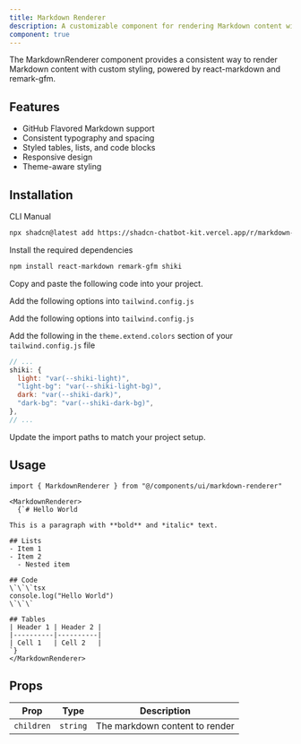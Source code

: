 ```yaml
---
title: Markdown Renderer
description: A customizable component for rendering Markdown content with consistent styling.
component: true
---
```


<ComponentPreview
  name="markdown-renderer-demo"
  title="Markdown"
  description="A styled markdown renderer."
/>

The MarkdownRenderer component provides a consistent way to render Markdown content with custom styling, powered by react-markdown and remark-gfm.

## Features

- GitHub Flavored Markdown support
- Consistent typography and spacing
- Styled tables, lists, and code blocks
- Responsive design
- Theme-aware styling

## Installation

<Tabs defaultValue="cli">

<TabsList>
  <TabsTrigger value="cli">CLI</TabsTrigger>
  <TabsTrigger value="manual">Manual</TabsTrigger>
</TabsList>

<TabsContent value="cli">

```bash
npx shadcn@latest add https://shadcn-chatbot-kit.vercel.app/r/markdown-renderer.json
```

</TabsContent>

<TabsContent value="manual">

<Steps>

<Step>Install the required dependencies</Step>

```bash
npm install react-markdown remark-gfm shiki
```

<Step>Copy and paste the following code into your project.</Step>

<ComponentSource name="markdown-renderer" />

<Step>Add the following options into `tailwind.config.js`</Step>

<Step>Add the following options into `tailwind.config.js`</Step>

Add the following in the `theme.extend.colors` section of your `tailwind.config.js` file

```javascript title="tailwind.config.js"
// ...
shiki: {
  light: "var(--shiki-light)",
  "light-bg": "var(--shiki-light-bg)",
  dark: "var(--shiki-dark)",
  "dark-bg": "var(--shiki-dark-bg)",
},
// ...
```

<Step>Update the import paths to match your project setup.</Step>

</Steps>

</TabsContent>

</Tabs>

## Usage

```tsx
import { MarkdownRenderer } from "@/components/ui/markdown-renderer"
```

```tsx
<MarkdownRenderer>
  {`# Hello World

This is a paragraph with **bold** and *italic* text.

## Lists
- Item 1
- Item 2
  - Nested item

## Code
\`\`\`tsx
console.log("Hello World")
\`\`\`

## Tables
| Header 1 | Header 2 |
|----------|----------|
| Cell 1   | Cell 2   |
`}
</MarkdownRenderer>
```

## Props

| Prop       | Type     | Description                    |
| ---------- | -------- | ------------------------------ |
| `children` | `string` | The markdown content to render |
